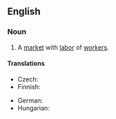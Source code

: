 ==English==
{{wikipedia|Labor economics}}
===Noun===
{{en-noun|sg=[[labor]] [[market]]}}

# {{economics}} A [[market]] with [[labor]] of [[worker]]s.

====Translations====
{{trans-top|market}}
* Czech: {{t-|cs|trh práce|m}}
* Finnish: {{t-|fi|työmarkkinat|p}}
{{trans-mid}}
* German: {{t+|de|Arbeitsmarkt|m}}
* Hungarian: {{t+|hu|munkaerőpiac}}
{{trans-bottom}}